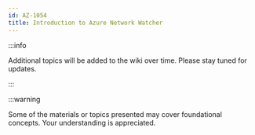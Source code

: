 ```yaml
---
id: AZ-1054
title: Introduction to Azure Network Watcher
---
```


:::info

Additional topics will be added to the wiki over time. Please stay tuned for updates.

:::

:::warning

Some of the materials or topics presented may cover foundational concepts. Your understanding is appreciated.
